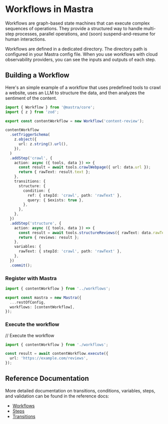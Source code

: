 # Workflows in Mastra

Workflows are graph-based state machines that can execute complex sequences of operations. They provide a structured way to handle multi-step processes, parallel operations, and (soon) suspend-and-resume for human interactions.

Workflows are defined in a dedicated directory. The directory path is configured in your Mastra config file. When you use workflows with cloud observability providers, you can see the inputs and outputs of each step.

## Building a Workflow

Here's an simple example of a workflow that uses predefined tools to crawl a website, uses an LLM to structure the data, and then analyzes the sentiment of the content.

```ts filename="src/workflows/index.ts" showLineNumbers
import { Workflow } from '@mastra/core';
import { z } from 'zod';

export const contentWorkflow = new Workflow('content-review');

contentWorkflow
  .setTriggerSchema(
    z.object({
      url: z.string().url(),
    }),
  )
  .addStep('crawl', {
    action: async ({ tools, data }) => {
      const result = await tools.crawlWebpage({ url: data.url });
      return { rawText: result.text };
    },
    transitions: {
      structure: {
        condition: {
          ref: { stepId: 'crawl', path: 'rawText' },
          query: { $exists: true },
        },
      },
    },
  })
  .addStep('structure', {
    action: async ({ tools, data }) => {
      const result = await tools.structureReviews({ rawText: data.rawText });
      return { reviews: result };
    },
    variables: {
      rawText: { stepId: 'crawl', path: 'rawText' },
    },
  })
  .commit();
```

### Register with Mastra

```ts filename="src/mastra/index.ts" showLineNumbers
import { contentWorkflow } from '../workflows';

export const mastra = new Mastra({
  ...restOfConfig,
  workflows: [contentWorkflow],
});
```

### Execute the workflow

// Execute the workflow

```ts filename="src/index.ts" showLineNumbers
import { contentWorkflow } from './workflows';

const result = await contentWorkflow.execute({
  url: 'https://example.com/reviews',
});
```

## Reference Documentation

More detailed documentation on transitions, conditions, variables, steps, and validation can be found in the reference docs:

- [Workflows](../reference/workflows/workflow.mdx)
- [Steps](../reference/workflows/step.mdx)
- [Transitions](../reference/workflows/transition.mdx)
